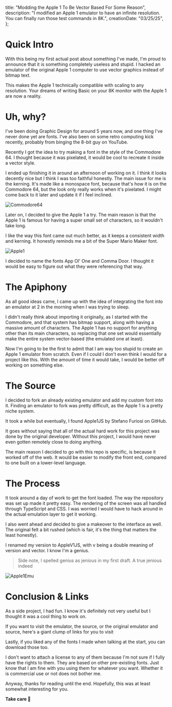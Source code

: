 
  title: "Modding the Apple 1 To Be Vector Based For Some Reason",
  description:
    "I modified an Apple 1 emulator to have an infinite resolution. You can finally run those test commands in 8K.",
  creationDate: "03/25/25",
};

# Quick Intro

With this being my first actual post about something I've made, I'm proud to announce that it is something completely useless and stupid. I hacked an emulator of the original Apple 1 computer to use vector graphics instead of bitmap text.

This makes the Apple 1 technically compatible with scaling to any resolution. Your dreams of writing Basic on your 8K monitor with the Apple 1 are now a reality.

# Uh, why?

I've been doing Graphic Design for around 5 years now, and one thing I've never done yet are fonts. I've also been on some retro computing kick recently, probably from binging the 8-bit guy on YouTube.

Recently I got the idea to try making a font in the style of the Commodore 64. I thought because it was pixelated, it would be cool to recreate it inside a vector style.

I ended up finishing it in around an afternoon of working on it. I think it looks decently nice but I think I was too faithful honestly. The main issue for me is the kerning. It's made like a monospace font, because that's how it is on the Commodore 64, but the look only really works when it's pixelated. I might come back to it later and update it if I feel inclined.

![Commodore64](/assets/posts/vector-apple/commadoor.webp)

Later on, I decided to give the Apple 1 a try. The main reason is that the Apple 1 is famous for having a super small set of characters, so it wouldn't take long.

I like the way this font came out much better, as it keeps a consistent width and kerning. It honestly reminds me a bit of the Super Mario Maker font.

![Apple1](/assets/posts/vector-apple/appolone.webp)

I decided to name the fonts App Ol' One and Comma Door. I thought it would be easy to figure out what they were referencing that way.

# The Apiphony

As all good ideas came, I came up with the idea of integrating the font into an emulator at 2 in the morning when I was trying to sleep.

I didn't really think about importing it originally, as I started with the Commodore, and that system has bitmap support, along with having a massive amount of characters. The Apple 1 has no support for anything other than its main characters, so replacing that one set would essentially make the entire system vector-based (the emulated one at least).

Now I'm going to be the first to admit that I am way too stupid to create an Apple 1 emulator from scratch. Even if I could I don't even think I would for a project like this. With the amount of time it would take, I would be better off working on something else.

# The Source

I decided to fork an already existing emulator and add my custom font into it. Finding an emulator to fork was pretty difficult, as the Apple 1 is a pretty niche system.

It took a while but eventually, I found Apple1JS by Stefano Furiosi on GitHub.

It goes without saying that all of the actual hard work for this project was done by the original developer. Without this project, I would have never even gotten remotely close to doing anything.

The main reason I decided to go with this repo is specific, is because it worked off of the web. It would be easier to modify the front end, compared to one built on a lower-level language.

# The Process

It took around a day of work to get the font loaded. The way the repository was set up made it pretty easy. The rendering of the screen was all handled through TypeScript and CSS. I was worried I would have to hack around in the actual emulation layer to get it working.

I also went ahead and decided to give a makeover to the interface as well. The original felt a bit rushed (which is fair, it's the thing that matters the least honestly).

I renamed my version to AppleV1JS, with v being a double meaning of version and vector. I know I'm a genius.

> Side note, I spelled genius as jenious in my first draft. A true jenious indeed

![Apple1Emu](/assets/posts/vector-apple/emulator.webp)

# Conclusion & Links

As a side project, I had fun. I know it's definitely not very useful but I thought it was a cool thing to work on.

If you want to visit the emulator, the source, or the original emulator and source, here's a giant clump of links for you to visit

<BigLink
  href="https://apple-v1-js.vercel.app/"
  target="_blank"
  name="Apple V1 JS"
/>

<BigLink
  href="https://github.com/EthanHazel/AppleV1JS"
  target="_blank"
  name="Source Code"
  icon="CodeXml"
/>

<BigLink href="https://stid.me/" target="_blank" name="Apple 1 JS (Original)" />

<BigLink
  href="https://github.com/stid/Apple1JS"
  target="_blank"
  name="Source Code"
  icon="CodeXml"
/>

Lastly, if you liked any of the fonts I made when talking at the start, you can download those too.

<BigLink
  href="/assets/posts/vector-apple/fonts/Comma Door.otf"
  target="_blank"
  name="Comma Door (Commodore 64 font)"
  icon="Download"
  download={true}
/>

<BigLink
  href="/assets/posts/vector-apple/fonts/App Ol' One.otf"
  target="_blank"
  name="App Ol' One (Apple 1)"
  icon="Download"
  download={true}
/>

I don't want to attach a license to any of them because I'm not sure if I fully have the rights to them. They are based on other pre-existing fonts. Just know that I am fine with you using them for whatever you want. Whether it is commercial use or not does not bother me.

Anyway, thanks for reading until the end. Hopefully, this was at least somewhat interesting for you.

**Take care 👋**
